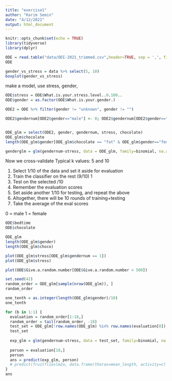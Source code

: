 ```yaml
---
title: "exercise1"
author: "Karim Semin"
date: "4/12/2021"
output: html_document
---
```


```r
knitr::opts_chunk$set(echo = TRUE)
library(tidyverse)
library(dplyr)
```

```r
ODE = read.table("data/ODI-2021_trimmed.csv",header=TRUE, sep = ',', fill=TRUE)[,c(3:18)]
ODE
```

```r
gender_vs_stress = data %>% select(5, 10)
boxplot(gender_vs_stress)
```


make a model, use stress, gender, 
```r
ODE$stress = ODE$What.is.your.stress.level..0.100..
ODE$gender = as.factor(ODE$What.is.your.gender.)

ODE2 = ODE %>% filter(gender != "unknown", gender != "")

ODE2$gendernum[ODE2$gender=="male"] <- 0; ODE2$gendernum[ODE2$gender=="female"] <- 1


ODE_glm = select(ODE2, gender, gendernum, stress, chocolate)
ODE_glm$chocolate
length(ODE_glm$gender[ODE_glm$chocolate == "fat" & ODE_glm$gender=="female"])

genderglm = glm(gendernum~stress, data = ODE_glm, family=binomial, na.action=na.omit)
```

Now we cross-validate
Typical k values: 5 and 10

1. Select 1/10 of the data and set it
aside for evaluation
2. Train the classifier on the rest (9/10) 1
3. Test on the selected /10
4. Remember the evaluation scores
5. Set aside another 1/10 for testing, and repeat the above
6. Altogether, there will be 10 rounds of training+testing
7. Take the average of the eval scores

0 = male
1 = female
```r
ODE$bedtime
ODE$chocolate

ODE_glm
length(ODE_glm$gender)
length(ODE_glm$choco)

plot(ODE_glm$stress[ODE_glm$gendernum == 1])
plot(ODE_glm$stress)

plot(ODE$Give.a.random.number[ODE$Give.a.random.number < 500])

set.seed(42)
random_order = ODE_glm[sample(nrow(ODE_glm)), ]
random_order

one_tenth = as.integer(length(ODE_glm$gender)/10)
one_tenth

for (b in 1:1) {
  evaluation = random_order[1:18,]
  random_order = tail(random_order, -18)
  test_set = ODE_glm[!row.names(ODE_glm) %in% row.names(evaluation[0]),]
  test_set
  
  exp_glm = glm(gendernum~stress, data = test_set, family=binomial, na.action=na.omit)
  
  person = evaluation[18,]
  person
  ans = predict(exp_glm, person)
  # predict(fruitflieslm2a, data.frame(thorax=mean_length, activity=c('high','low','isolated')))
}
ans
```






